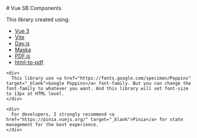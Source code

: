 
<Meta title="Home" />

<div className="sb-container">
  <div className='sb-section-title'>
    # Vue SB Components
    <p>This library created using:</p>
    <ul>
      <li>
        <a href="https://vuejs.org/guide/introduction.html" target="_blank">Vue 3</a>
      </li>
      <li>
        <a href="https://vitejs.dev/" target="_blank">Vite</a>
      </li>
      <li>
        <a href="https://day.js.org/" target="_blank">Day.js</a>
      </li>
      <li>
        <a
          href="https://beholdr.github.io/maska/#/"
          target="_blank"
        >Maska</a>
      </li>
      <li>
        <a href="https://mozilla.github.io/pdf.js/" target="_blank"
        >PDF.js</a>
      </li>
      <li>
        <a href="https://github.com/bubkoo/html-to-image/" target="_blank"
        >html-to-pdf</a>
      </li>
    </ul>

    <div>
      This library use <a href="https://fonts.google.com/specimen/Poppins" target="_blank">Google Poppins</a> font-family. But you can change the font-family to whatever you want. And this library will set font-size to 13px at HTML level.
    </div>

    <div>
      For developers, I strongly recommend <a href="https://pinia.vuejs.org/" target="_blank">Pinia</a> for state management for the best experience.
    </div>

  </div>
</div>
<style>
	{`
  .sb-container {
    margin-bottom: 48px;
  }

.sb-section {
width: 100%;
display: flex;
flex-direction: row;
gap: 20px;
}

img {
object-fit: cover;
}

.sb-section-title {
margin-bottom: 32px;
}

.sb-section a:not(h1 a, h2 a, h3 a) {
font-size: 14px;
}

.sb-section-item, .sb-grid-item {
flex: 1;
display: flex;
flex-direction: column;
}

.sb-section-item-heading {
padding-top: 20px !important;
padding-bottom: 5px !important;
margin: 0 !important;
}
.sb-section-item-paragraph {
margin: 0;
padding-bottom: 10px;
}

.sb-chevron {
margin-left: 5px;
}

.sb-features-grid {
display: grid;
grid-template-columns: repeat(2, 1fr);
grid-gap: 32px 20px;
}

.sb-socials {
display: grid;
grid-template-columns: repeat(4, 1fr);
}

.sb-socials p {
margin-bottom: 10px;
}

.sb-explore-image {
max-height: 32px;
align-self: flex-start;
}

.sb-addon {
width: 100%;
display: flex;
align-items: center;
position: relative;
background-color: #EEF3F8;
border-radius: 5px;
border: 1px solid rgba(0, 0, 0, 0.05);
background: #EEF3F8;
height: 180px;
margin-bottom: 48px;
overflow: hidden;
}

.sb-addon-text {
padding-left: 48px;
max-width: 240px;
}

.sb-addon-text h4 {
padding-top: 0px;
}

.sb-addon-img {
position: absolute;
left: 345px;
top: 0;
height: 100%;
width: 200%;
overflow: hidden;
}

.sb-addon-img img {
width: 650px;
transform: rotate(-15deg);
margin-left: 40px;
margin-top: -72px;
box-shadow: 0 0 1px rgba(255, 255, 255, 0);
backface-visibility: hidden;
}

@media screen and (max-width: 800px) {
.sb-addon-img {
left: 300px;
}
}

@media screen and (max-width: 600px) {
.sb-section {
flex-direction: column;
}

    .sb-features-grid {
      grid-template-columns: repeat(1, 1fr);
    }

    .sb-socials {
      grid-template-columns: repeat(2, 1fr);
    }

    .sb-addon {
      height: 280px;
      align-items: flex-start;
      padding-top: 32px;
      overflow: hidden;
    }

    .sb-addon-text {
      padding-left: 24px;
    }

    .sb-addon-img {
      right: 0;
      left: 0;
      top: 130px;
      bottom: 0;
      overflow: hidden;
      height: auto;
      width: 124%;
    }

    .sb-addon-img img {
      width: 1200px;
      transform: rotate(-12deg);
      margin-left: 0;
      margin-top: 48px;
      margin-bottom: -40px;
      margin-left: -24px;
    }

}
`}

</style>
